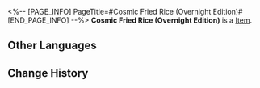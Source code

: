 <%-- [PAGE_INFO]
PageTitle=#Cosmic Fried Rice (Overnight Edition)#
[END_PAGE_INFO] --%>
{{Item Infobox
|title       = Cosmic Fried Rice (Overnight Edition)
|id          = 140402
|image       = Item Cosmic Fried Rice (Overnight Edition).png
|type        = 
|invCategory = 
|rarity      = 3
|effect      = 
|description = The researchers' favorite work meal. It's not very fresh and not very clean. One wonders whether one will see the Aeons after eating it.
}}
'''Cosmic Fried Rice (Overnight Edition)''' is a [[Item]].

==Other Languages==
{{Other Languages
|en   = Cosmic Fried Rice (Overnight Edition)
|zhs  = 大宇宙炒饭（隔夜版）
|zht  = 大宇宙炒飯（隔夜版）
|ja   = 一晩置いた大宇宙チャーハン
|ko   = 대우주 볶음밥(하룻밤 지난 버전)
|es   = Arroz frito cósmico (del día anterior)
|fr   = Riz frit cosmique (édition avant-veille)
|ru   = Космический жареный рис (вчерашний)
|th   = Cosmic Fried Rice (แบบข้ามคืน)
|vi   = Cơm Chiên Đại Vũ Trụ (Loại Qua Đêm)
|de   = Kosmischer Bratreis (vom Vortag)
|id   = Cosmic Fried Rice (Nasi Sisa Semalam)
|pt   = Arroz Frito Cósmico (Edição Noturna)
}}

==Change History==
{{Change History|2.0}}